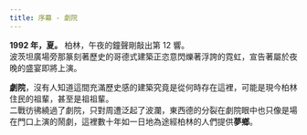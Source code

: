 ```yaml
---
title: 序幕 - 劇院
---
```

**1992 年，夏。**
柏林，午夜的鐘聲剛敲出第 12 響。  
波茨坦廣場旁那篆刻著歷史的哥德式建築正恣意閃爍著浮誇的霓虹，宣告著屬於夜晚的盛宴即將上演。

**劇院**，沒有人知道這間充滿歷史感的建築究竟是從何時存在這裡，可能是現今柏林住民的祖輩，甚至是祖祖輩。  
二戰彷彿繞過了劇院，只對周遭泛起了波瀾，東西德的分裂在劇院眼中也只像是場在門口上演的鬧劇，這裡數十年如一日地為途經柏林的人們提供**夢鄉**。

